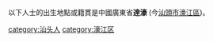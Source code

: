 {{Catnav|頁面分類|各種主題的頁面分類|依中国各省来作的分类|各地中国人|广东人|潮汕人}}

以下人士的出生地點或籍貫是中國廣東省'''達濠''' (今[[汕頭市|汕頭市]][[濠江區|濠江區]])。

[[category:汕头人|category:汕头人]]
[[category:濠江区|category:濠江区]]